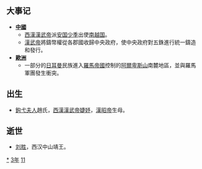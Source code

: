 {{yearTOC|-113|西汉'''[[元鼎|元鼎]]四年'''}}

== 大事记 ==
*'''[[中國|中國]]'''
** [[西漢|西漢]][[漢武帝|漢武帝]]派[[安国少季|安国少季]]出使[[南越国|南越国]]。
** [[漢武帝|漢武帝]]將鑄幣權從各郡國收歸中央政府，使中央政府對五銖進行統一鑄造和發行。
*'''[[歐洲|歐洲]]'''
** 一部分的[[日耳曼|日耳曼]]民族進入[[羅馬帝國|羅馬帝國]]控制的[[阿爾卑斯山|阿爾卑斯山]]南麓地區，並與羅馬軍團發生衝突。

== 出生 ==
* [[鉤弋夫人|鉤弋夫人]]趙氏，[[西漢|西漢]][[漢武帝|漢武帝]][[婕妤|婕妤]]，[[漢昭帝|漢昭帝]]生母。

== 逝世 ==
{{Wikisource year mention}}
*[[劉勝_(中山王)|刘胜]]，西汉中山靖王。

[[Category:前113年|*]]
[[Category:前110年代|3年]]
[[Category:前2世纪各年|11]]